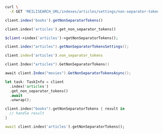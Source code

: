 <CodeGroup>

```bash cURL
curl \
  -X GET 'MEILISEARCH_URL/indexes/articles/settings/non-separator-tokens'
```

```javascript JS
client.index('books').getNonSeparatorTokens()
```

```python Python
client.index('articles').get_non_separator_tokens()
```

```php PHP
$client->index('articles')->getNonSeparatorTokens();
```

```java Java
client.index("articles").getNonSeparatorTokensSettings();
```

```ruby Ruby
client.index('articles').non_separator_tokens
```

```go Go
client.Index("articles").GetNonSeparatorTokens()
```

```csharp C#
await client.Index("movies").GetNonSeparatorTokensAsync();
```

```rust Rust
let task: TaskInfo = client
  .index('articles')
  .get_non_separator_tokens()
  .await
  .unwrap();
```

```swift Swift
client.index("books").getNonSeparatorTokens { result in
  // handle result
}
```

```dart Dart
await client.index('articles').getNonSeparatorTokens();
```
</CodeGroup>